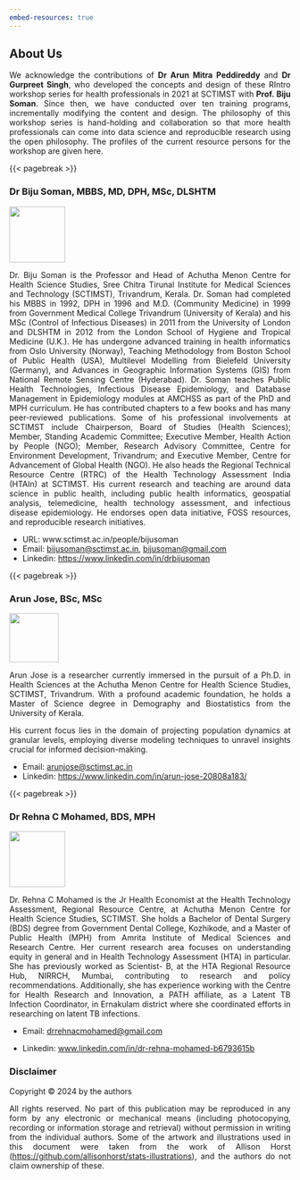 ```yaml
---
embed-resources: true
---
```


## About Us {.unnumbered}

::: {style="text-align:justify"}
We acknowledge the contributions of **Dr Arun Mitra Peddireddy** and **Dr Gurpreet Singh**, who developed the concepts and design of these RIntro workshop series for health professionals in 2021 at SCTIMST with **Prof. Biju Soman**. Since then, we have conducted over ten training programs, incrementally modifying the content and design. The philosophy of this workshop series is hand-holding and collaboration so that more health professionals can come into data science and reproducible research using the open philosophy. The profiles of the current resource persons for the workshop are given here.
:::

{{< pagebreak >}}

::::: {layout="[ 60, 40 ]"}
::: {#first-column}
### Dr Biju Soman, MBBS, MD, DPH, MSc, DLSHTM {.unnumbered}
:::

::: {#second-column}
![](images/biju.png){width="100"}
:::
:::::

::: {style="text-align:justify"}
Dr. Biju Soman is the Professor and Head of Achutha Menon Centre for Health Science Studies, Sree Chitra Tirunal Institute for Medical Sciences and Technology (SCTIMST), Trivandrum, Kerala. Dr. Soman had completed his MBBS in 1992, DPH in 1996 and M.D. (Community Medicine) in 1999 from Government Medical College Trivandrum (University of Kerala) and his MSc (Control of Infectious Diseases) in 2011 from the University of London and DLSHTM in 2012 from the London School of Hygiene and Tropical Medicine (U.K.). He has undergone advanced training in health informatics from Oslo University (Norway), Teaching Methodology from Boston School of Public Health (USA), Multilevel Modelling from Bielefeld University (Germany), and Advances in Geographic Information Systems (GIS) from National Remote Sensing Centre (Hyderabad). Dr. Soman teaches Public Health Technologies, Infectious Disease Epidemiology, and Database Management in Epidemiology modules at AMCHSS as part of the PhD and MPH curriculum. He has contributed chapters to a few books and has many peer-reviewed publications. Some of his professional involvements at SCTIMST include Chairperson, Board of Studies (Health Sciences); Member, Standing Academic Committee; Executive Member, Health Action by People (NGO); Member, Research Advisory Committee, Centre for Environment Development, Trivandrum; and Executive Member, Centre for Advancement of Global Health (NGO). He also heads the Regional Technical Resource Centre (RTRC) of the Health Technology Assessment India (HTAIn) at SCTIMST. His current research and teaching are around data science in public health, including public health informatics, geospatial analysis, telemedicine, health technology assessment, and infectious disease epidemiology. He endorses open data initiative, FOSS resources, and reproducible research initiatives.

-   URL: www.sctimst.ac.in/people/bijusoman
-   Email: [bijusoman\@sctimst.ac.in](mailto:bijusoman@sctimst.ac.in){.email}, [bijusoman\@gmail.com](mailto:bijusoman@gmail.com){.email}
-   Linkedin: <https://www.linkedin.com/in/drbijusoman>
:::

{{< pagebreak >}}

::::: {layout="[ 60, 40 ]"}
<div>

### Arun Jose, BSc, MSc {.unnumbered}

</div>

<div>

![](images/arun_j.png){width="88"}

</div>
:::::

::: {style="text-align:justify"}
Arun Jose is a researcher currently immersed in the pursuit of a Ph.D. in Health Sciences at the Achutha Menon Centre for Health Science Studies, SCTIMST, Trivandrum. With a profound academic foundation, he holds a Master of Science degree in Demography and Biostatistics from the University of Kerala.

His current focus lies in the domain of projecting population dynamics at granular levels, employing diverse modeling techniques to unravel insights crucial for informed decision-making.

-   Email: [arunjose\@sctimst.ac.in](mailto:arunjose@sctimst.ac.in){.email}
-   Linkedin: <https://www.linkedin.com/in/arun-jose-20808a183/>
:::

{{< pagebreak >}}

::::: {layout="[ 60, 40 ]"}
<div>

### Dr Rehna C Mohamed, BDS, MPH {.unnumbered}

</div>

<div>

![](images/rehna.png){width="100"}

</div>
:::::

::: {style="text-align:justify"}
Dr. Rehna C Mohamed is the Jr Health Economist at the Health Technology Assessment, Regional Resource Centre, at Achutha Menon Centre for Health Science Studies, SCTIMST. She holds a Bachelor of Dental Surgery (BDS) degree from Government Dental College, Kozhikode, and a Master of Public Health (MPH) from Amrita Institute of Medical Sciences and Research Centre. Her current research area focuses on understanding equity in general and in Health Technology Assessment (HTA) in particular. She has previously worked as Scientist- B, at the HTA Regional Resource Hub, NIRRCH, Mumbai, contributing to research and policy recommendations. Additionally, she has experience working with the Centre for Health Research and Innovation, a PATH affiliate, as a Latent TB Infection Coordinator, in Ernakulam district where she coordinated efforts in researching on latent TB infections.

-   Email: [drrehnacmohamed\@gmail.com](mailto:drrehnacmohamed@gmail.com){.email}

-   Linkedin: [www.linkedin.com/in/dr-rehna-mohamed-b6793615b](www.linkedin.com/in/dr-rehna-mohamed-b6793615b)
:::

\vfill

### Disclaimer {.unnumbered}

::: {style="text-align:justify"}
Copyright © 2024 by the authors

All rights reserved. No part of this publication may be reproduced in any form by any electronic or mechanical means (including photocopying, recording or information storage and retrieval) without permission in writing from the individual authors. Some of the artwork and illustrations used in this document were taken from the work of Allison Horst (<https://github.com/allisonhorst/stats-illustrations>), and the authors do not claim ownership of these.
:::
